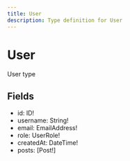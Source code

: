```yaml
---
title: User
description: Type definition for User
---
```


  # User

  User type

  ## Fields

- id: ID!
- username: String!
- email: EmailAddress!
- role: UserRole!
- createdAt: DateTime!
- posts: [Post!]